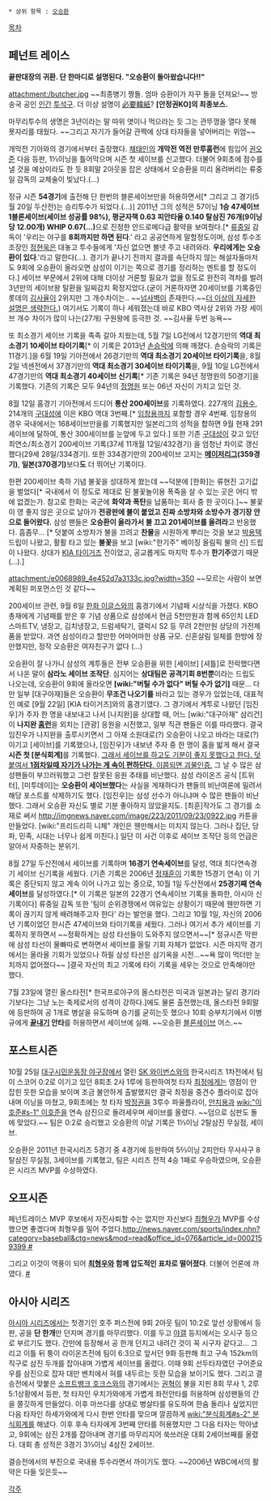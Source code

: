  * 상위 항목 : [[오승환]]

[[목차]]
== 페넌트 레이스 ==

'''끝판대장의 귀환. 단 한마디로 설명된다. "오승환이 돌아왔습니다!!" '''

attachment:/butcher.jpg
~~최종병기 짱돌. 엄마 승환이가 자꾸 돌을 던져요!~~
방송국 공인 [[인간]] [[투석구]]. 더 이상 설명이 [[必要韓紙]]?
'''[안정권KO]의 최종보스.'''

마무리투수의 생명은 3년이라는 말 따위 엿이나 먹으라는 듯 그는 관뚜껑을 열다 못해 묫자리를 태웠다. ~~그리고 자기가 들어갈 관짝에 상대 타자들을 넣어버리는 위엄~~

개막전 기아와의 경기에서부터 출장했다. [[채태인]]의 '''개막전 역전 만루홈런'''에 힘입어 [[권오준]] 다음 등판, 1⅓이닝을 틀어막으며 시즌 첫 세이브를 신고했다. 더불어 9회초에 점수를 낼 것을 예상이라도 한 듯 8회말 2아웃을 잡은 상태에서 오승환을 미리 올려버리는 류중일 감독의 교체술이 빛났다.(…)

정규 시즌 '''54경기'''에 출전해 단 한번의 블론세이브만을 허용하면서[* 그리고 그 경기(5월 20일 두산전)는 승리투수가 되었다.(...)] 2011년 그의 성적은 57이닝 '''1승 47세이브 1블론세이브(세이브 성공률 98%), 평균자책 0.63 피안타율 0.140 탈삼진 76개(9이닝당 12.00개) WHIP 0.67(...)'''으로 진정한 안드로메다급 활약을 보여줬다.[* [[류중일]] 감독이 '우리는 야구를 '''8회까지만 하면 된다'''.' 라고 공공연하게 말할정도이며, 삼성 투수조 조장인 [[정현욱]]은 대놓고 투수들에게 '자신 없으면 볼넷 주고 내려와라. '''우리에게는 오승환이 있다'''.'라고 말한다(...). 경기가 끝나기 전까지 결과를 속단하지 않는 해설자들마저도 9회에 오승환이 올라오면 삼성이 이기는 쪽으로 경기를 정리하는 멘트를 할 정도이다.] 세이브 부문에서 2위에 대해 더이상 거론할 필요가 없을 정도로 완전히 격차를 벌려 3년만의 세이브왕 탈환을 일찌감치 확정지었다.(굳이 거론하자면 20세이브를 기록중인 롯데의 [[김사율]]이 2위지만 그 개수차이는.. ~~[[넘사벽]]이 존재한다.~~[[더 이상의 자세한 설명은 생략한다.]]) 여기서도 기록이 하나 세워졌는데 바로 KBO 역사상 2위와 가장 세이브 개수 차이가 많이 나는(27개) 구원왕에 등극한 것. ~~김사율 두번 능욕~~ 

또 최소경기 세이브 기록을 족족 갈아 치웠는데, 5월 7일 LG전에서 12경기만의 '''역대 최소경기 10세이브 타이기록'''[* 이 기록은 2013년 [[손승락]]에 의해 깨졌다. 손승락의 기록은 11경기.]을 6월 19일 기아전에서 26경기만의 '''역대 최소경기 20세이브 타이기록'''을, 8월 2일 넥센전에서 37경기만의 '''역대 최소경기 30세이브 타이기록'''을, 9월 10일 LG전에서 47경기만의 '''역대 최소경기 40세이브 신기록'''[* 기존 기록은 94년 정명원의 50경기]을 기록했다. 기존의 기록은 모두 94년의 [[정명원]] 또는 06년 자신이 가지고 있던 것.

8월 12일 홈경기 기아전에서 드디어 '''통산 200세이브'''를 기록하였다. 227개의 [[김용수]], 214개의 [[구대성]]에 이은 KBO 역대 3번째.[* [[임창용]]까지 포함할 경우 4번째. 임창용의 경우 국내에서는 168세이브만을를 기록했지만 일본리그의 성적을 합하면 9월 현재 291세이브에 달하여, 통산 300세이브를 눈앞에 두고 있다.] 또한 기존 [[구대성]]이 갖고 있던 최연소/최소경기 200세이브 기록(37세 11개월 12일/432경기) 을 엄청난 차이로 갱신했다(29세 28일/334경기). 또한 334경기만의 200세이브 고지는 '''[[메이저리그]](359경기)''', '''일본(370경기)'''보다'''도''' 더 뛰어난 기록이다. 

한편 200세이브 축하 기념 불꽃을 성대하게 쐈는데 ~~덕분에 [한화]는 류현진 고기값을 벌었다[* 국내에서 이 정도로 제대로 된 불꽃놀이용 폭죽을 살 수 있는 곳은 어디 밖에 없겠는가. 참고로 한화는 국군에 '''화약과 폭탄'''을 납품하는 회사 중 한 곳이다.]~~ 불꽃이 영 좋지 않은 곳으로 날아가 '''전광판에 불이 붙었고 진짜 소방차와 소방수가 경기장 안으로 들어왔다.''' 삼성 팬들은 '''오승환이 올라가서 불 끄고 201세이브를 올려라'''고 반응했다. 흠좀무...  [* 덧붙여 소방차가 불을 끄려고 '''찬물'''을 시원하게 뿌리는 것을 보고 [[박용택]] 드립이 나왔고, 활활 타고 있는 '''불꽃'''을 보고 [wiki:"한기주" 베이징 올림픽 불의 신] 드립이 나왔다. 상대가 [[KIA 타이거즈]] 전이었고, 공교롭게도 마지막 투수가 '''한기주'''였기 때문(...).]

attachment:/e0068989_4e452d7a3133c.jpg?width=350
~~모르는 사람이 보면 계획된 퍼포먼스인 것 같다~~

200세이브 관련, 9월 6일 [[한화 이글스]]와의 홈경기에서 기념패 시상식을 가졌다. KBO총재에게 기념패를 받은 후 기념 상품으로 삼성에서 현금 5천만원과 함께 65인치 LED 스마트TV, 냉장고, 김치냉장고, 드럼세탁기, 갤럭시 S2 등 무려 2천만원 상당의 가전제품을 받았다. 과연 삼성이라고 할만한 어마어마한 상품 규모. 신혼살림 일체를 한방에 장만했지만, 정작 오승환은 여자친구가 없다 (...)

오승환이 잘 나가니 삼성의 계투들은 전부 오승환을 위한 [세이브] [셔틀]로 전락했다면서 나온 말이 '''삼라노 세이브 조작단'''. 심지어는 '''상대팀은 공격기회 8번뿐'''이라는 드립도 나오는데, 오승환이 9회에 올라오면 '''[wiki:"버틸 수가 없다" 버틸 수가 없기]''' 때문... 다만 일부 [대구아재]들은 오승환이 '''무조건 나오기를''' 바라고 있는 경우가 있었는데, 대표적인 예로 [9월 22일] [KIA 타이거즈]와의 홈경기였다. 그 경기에서 계투로 나왔던 [임진우]가 주자 한 명을 내보내고 나서 [나지완]을 상대할 때, 어느 [wiki:"대구아재" 삼리건]이 '''나지완 [[홈런]]'''을 외치는 [관광] 응원을 시전했고, 일부 직관 팬들은 이를 따라했다. 결국 임진우가 나지완을 출루시키면서 그 아재 소원대로(?) 오승환이 나오고 바라는 대로(?) 이기고 [세이브]를 기록했으나, [임진우]가 내보낸 주자 중 한 명이 홈을 밟게 해서 결국 '''시즌 첫 [분식회계]'''를 기록했다. [http://news.naver.com/main/read.nhn?mode=LSD&mid=sec&sid1=107&oid=076&aid=0002146699 그래서 세이브를 하고도 기분이 좋지 못했다고 한다. 덧붙여서 '''1점차일때 자기가 나가는 게 속이 편하단다'''. 이쯤되면 괴물인증.] 그 날 수 많은 삼성팬들이 부끄러워했고 그런 잘못된 응원 추태를 비난했다. 삼성 라이온즈 공식 [트위터], [미투데이]는 '''오승환이 세이브했다'''는 사실을 게재하다가 팬들의 비난여론에 밀려서 해당 포스트를 삭제하기도 했다. [임진우]는 삼성 선수가 아니냐며 수 많은 팬들이 비난했다. 그래서 오승환 자신도 별로 기분 좋아하지 않았을지도.
[최훈]작가도 그 경기를 소재로 써서 
http://imgnews.naver.com/image/223/2011/09/23/0922.jpg
카툰을 만들었다.
[wiki:"프리드리히 니체" 개인은 웬만해서는 미치지 않는다. 그러나 집단, 당파, 민족, 시대는 너무나 쉽게 미친다.]
일단 이 사건 이후로 세이브 조작단 등의 언급은 알아서 자중하는 분위기.

8월 27일 두산전에서 세이브를 기록하며 '''16경기 연속세이브'''를 달성, 역대 최다연속경기 세이브 신기록을 세웠다. (기존 기록은 2006년 [[정재훈]]이 기록한 15경기 연속) 이 기록은 중단되지 않고 계속 이어 나가고 있는 중으로, 10월 1일 두산전에서 '''25경기째 연속 세이브'''를 달성하였다.[* 이 기록은 일본의 22경기 연속세이브 기록을 돌파한, 아시아 신기록이다] 류중일 감독 또한 '팀이 순위경쟁에서 여유있는 상황이기 때문에 웬만하면 기록이 끊기지 않게 배려해주고자 한다' 라는 발언을 했다. 그리고 10월 1일, 자신의 2006년 기록이었던 한시즌 47세이브와 타이기록을 세웠다. 그러나 여기서 추가 세이브를 기록하지 못하면서 ~~정확하게는 삼성 타선들이 도와주지 않으면서~~[* 정규시즌 막판에 삼성 타선이 물빠따로 변하면서 세이브를 올릴 기회 자체가 없었다. 시즌 마지막 경기에서는 올라올 기회가 있었으나 하필 삼성 타선은 삼기옥을 시전...~~욕 많이 먹더만 눈치까지 없어졌다~~ ]결국 자신의 최고 기록에 타이 기록을 세우는 것으로 만족해야만 했다.

7월 23일에 열린 올스타전[* 한국프로야구의 올스타전은 미국과 일본과는 달리 경기라기보다는 그냥 노는 축제로서의 성격이 강하다.]에도 물론 출전했는데, 올스타전 9회말에 등판하여 공 1개로 병살을 유도하며 승기를 굳히는듯 했으나 10회 승부치기에서 이병규에게 '''[[끝내기]] 안타'''를 허용하면서 세이브에 실패. ~~오승환 [[블론세이브]] 어스.~~
== 포스트시즌 ==
10월 25일 [[대구시민운동장 야구장]]에서 열린 [[SK 와이번스]]와의 한국시리즈 1차전에서 팀이 스코어 0:2로 이기고 있던 8회초 2사 1루에 등판하여첫 타자 [[최정]]에게는 영점이 안 잡힌 듯한 모습을 보이며 조금 불안하게 출발했지만 결국 최정을 중견수 플라이로 잡아내며 이닝을 마쳤고, 9회초에는 첫 타자 [[박정권]]을 3루수 파울플라이, [[안치용]]과 [[wiki:"이호준#s-1" 이호준]]을 연속 삼진으로 돌려세우며 세이브를 올렸다. ~~덤으로 심판도 돌에 맞았다.~~ 팀은 0:2로 승리했고 오승환의 이날 기록은 1⅓이닝 2탈삼진 무실점, 세이브.

오승환은 2011년 한국시리즈 5경기 중 4경기에 등판하여 5⅔이닝 2피안타 무사사구 8탈삼진 무실점, 3세이브를 기록했고, 팀은 시리즈 전적 4승 1패로 우승하였으며, 오승환은 시리즈 MVP를 수상하였다.

== 오프시즌 ==
페넌트레이스 MVP 후보에서 자진사퇴할 수는 없지만 자신보다 [[최형우]]가 MVP를 수상했으면 좋겠다며 최형우를 밀어 주었다.[[http://news.naver.com/sports/index.nhn?category=baseball&ctg=news&mod=read&office_id=076&article_id=0002159399 #]]

그리고 이것이 역풍이 되어 '''[[최형우]]와 함께 압도적인 표차로 떨어졌다'''. 더불어 언론에 까였다. 
[http://sports.news.nate.com/view/20111107n17722?mid=s0101 #]

== 아시아 시리즈 ==
[[아시아 시리즈]]에서는 첫경기인 호주 퍼스전에 9회 2아웃 팀이 10:2로 앞선 상황에서 등판, 공을 '''단 한개'''만 던지며 경기를 마무리했다. 이를 두고 [[야갤]] 등지에서는 오시구 등으로 부르기도 했다. 간만에 등장해서 공 한개 던지고 내려간 것이 꼭 시구자 같다고... 그리고 이틀 뒤 퉁이 라이온즈전에 팀이 6:3으로 앞서던 9화 등판해 최고 구속 152km의 직구로 삼진 두개를 잡아내며 가볍게 세이브를 올렸다. 이때 9회 선두타자였던 구어준요우를 삼진으로 잡자 대만 벤치에서 혀를 내두르는 듯한 모습을 보이기도 했다. 그리고 결승전에서 맞붙은 [[소프트뱅크 호크스]]와의 경기에서는 [[권혁]]이 불을 지핀 8회 무사 1, 2루 5:1상황에서 등판, 첫 타자인 우치가와에게 가볍게 좌전안타를 허용하며 삼성팬들의 간을 쫄깃하게 만들었다. 이후 마쓰다를 상대로 병살타를 유도하며 한숨 돌리나 싶었지만 다음 타자인 하세가와에게 다시 한번 안타를 맞으며 깔끔하게 [[wiki:"분식회계#s-2" 분식회계]]를 해냈다. 이후 후속 타자에게 3번째 안타를 허용했지만 그 다음 타자는 막아냈고, 9회에는 삼진 2개를 잡아내며 경기를 마무리지어 쑥쓰러운 대회 2세이브째를 올렸다. 대회 총 성적은 3경기 3⅓이닝 4삼진 2세이브.

결승전에서의 부진으로 국내용 투수라면서 까이기도 했다. ~~2006년 WBC에서의 활약은 다들 잊은듯~~

[[각주]]
